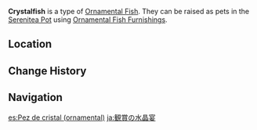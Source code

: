 {{About|the [[furnishing]]|the fish|Crystalfish}}
{{Furnishing Infobox
|title          = Crystalfish
|id             = 379006
|image          = Item Ornamental Crystalfish.png
|category       = Ornamental Fish
|quality        = 4
|adeptal_energy = 
|load           = 
|description    = A valuable Ornamental Fish that may be kept as a pet in the [[Pool of Sapphire Grace]] and [[Shaded Clarity]].<br />{{Item Description|Crystalfish}}
}}
'''Crystalfish''' is a type of [[Ornamental Fish]]. They can be raised as pets in the [[Serenitea Pot]] using [[Ornamental Fish Furnishings]].

==Location==
{{transclude|Crystalfish|Location}}

==Change History==
{{Change History|2.1}}

==Navigation==
{{Furnishing Navbox/Subsystems|fish pond}}

[[es:Pez de cristal (ornamental)]]
[[ja:観賞の水晶宴]]